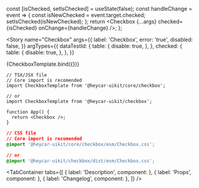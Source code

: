 


<!-- Meta -->

<Meta title="Components/Molecules/Checkbox" component={Checkbox} />

  const [isChecked, setIsChecked] = useState(false);
  const handleChange = event => {
    const isNewChecked = event.target.checked;
    setIsChecked(isNewChecked);
  };
  return <Checkbox {...args} checked={isChecked} onChange={handleChange} />;
};

<!-- Canvas -->

<Story
  name="Checkbox"
  args={{
    label: 'Checkbox',
    error: 'true',
    disabled: false,
  }}
  argTypes={{
    dataTestId: {
      table: {
        disable: true,
      },
    },
    checked: {
      table: {
        disable: true,
      },
    },
  }}
>
  {CheckboxTemplate.bind({})}
</Story>

<!-- Docs -->

<ComponentHeader
  name="CheckboxTemplate"
  version={version}
  stage={1}
  design="https://www.figma.com/file/rrvkvQEoVTOHa7MzyKSaoz/OTP-Global-Design-System?node-id=4289%3A100591"
/>

```tsx
// TSX/JSX file
// Core import is recomended
import CheckboxTemplate from '@heycar-uikit/core/checkbox';

// or
import CheckboxTemplate from '@heycar-uikit/checkbox';

function App() {
  return <Checkbox />;
}
```

```css
// CSS file
// Core import is recomended
@import '@heycar-uikit/core/checkbox/esm/Checkbox.css';

// or
@import '@heycar-uikit/checkbox/dist/esm/Checkbox.css';
```

<!-- Description -->

<TabContainer
  tabs={[
    { label: 'Description', component: <Description /> },
    { label: 'Props', component: <Props of={Checkbox} /> },
    { label: 'Changelog', component: <Changelog /> },
  ]}
/>
